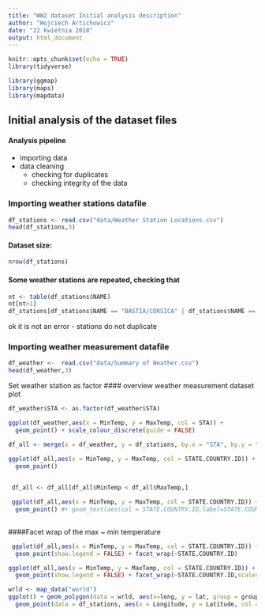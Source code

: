 ```yaml
---
title: "WW2 dataset Initial analysis description"
author: "Wojciech Artichowicz"
date: "22 kwietnia 2018"
output: html_document
---
```


```r
knitr::opts_chunk$set(echo = TRUE)
library(tidyverse)

library(ggmap)
library(maps)
library(mapdata)
```

## Initial analysis of the dataset files

#### Analysis pipeline
 - importing data
 - data cleaning
    * checking for duplicates
    * checking integrity of the data

### Importing weather stations datafile
```r
df_stations <- read.csv("data/Weather Station Locations.csv")
head(df_stations,3)
```

#### Dataset size:
```r
nrow(df_stations)
```


#### Some weather stations are repeated, checking that
```r
nt <- table(df_stations$NAME)
nt[nt>1]
df_stations[df_stations$NAME == "BASTIA/CORSICA" | df_stations$NAME == "SAN JOSE",]
```
ok it is not an error - stations do not duplicate


### Importing weather measurement datafile
```r
df_weather <-  read.csv("data/Summary of Weather.csv")
head(df_weather,3)
```

Set weather station as factor
#### overview weather measurement dataset plot
```r
df_weather$STA <- as.factor(df_weather$STA)
```

```r
ggplot(df_weather,aes(x = MinTemp, y = MaxTemp, col = STA)) + 
  geom_point() + scale_colour_discrete(guide = FALSE)
```
```r
df_all <- merge(x = df_weather, y = df_stations, by.x = "STA", by.y = "WBAN")
```

```r
ggplot(df_all,aes(x = MinTemp, y = MaxTemp, col = STATE.COUNTRY.ID)) + 
  geom_point() 
  
```

```r
 df_all <- df_all[df_all$MinTemp < df_all$MaxTemp,]

```


```r
 ggplot(df_all,aes(x = MinTemp, y = MaxTemp, col = STATE.COUNTRY.ID)) + 
  geom_point() #+ geom_text(aes(col = STATE.COUNTRY.ID,label=STATE.COUNTRY.ID),hjust=0, vjust=0)
  
```

####Facet wrap of the max ~ min temperature 
```r
 ggplot(df_all,aes(x = MinTemp, y = MaxTemp, col = STATE.COUNTRY.ID)) +
  geom_point(show.legend = FALSE) + facet_wrap(~STATE.COUNTRY.ID) 
```
```r
ggplot(df_all,aes(x = MinTemp, y = MaxTemp, col = STATE.COUNTRY.ID)) +
  geom_point(show.legend = FALSE) + facet_wrap(~STATE.COUNTRY.ID,scales="free")
```

```r
wrld <- map_data("world")
ggplot() + geom_polygon(data = wrld, aes(x=long, y = lat, group = group)) +
  geom_point(data = df_stations, aes(x = Longitude, y = Latitude, col = STATE.COUNTRY.ID)) +   geom_text(data = df_stations, aes(x = Longitude, y = Latitude, col = STATE.COUNTRY.ID,label=STATE.COUNTRY.ID),hjust=0, vjust=0) + scale_fill_discrete(guide=FALSE) + scale_color_discrete(guide = FALSE)
  
```
